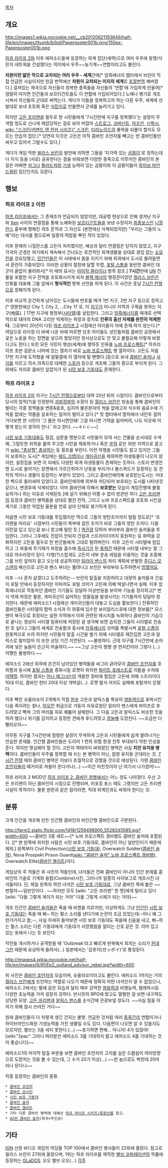 [[목차]]
== 개요 ==
http://images1.wikia.nocookie.net/__cb20120621193649/half-life/en/images/thumb/b/bd/Paperposter001b.png/150px-Paperposter001b.png

[[하프 라이프 2]]와 이후 에피소드들에 등장하는 외계 집단(세력)으로 여러 우주에 동맹/식민지 네트웍을 건설했다는 의미에서 우주~~농기계~~연합이라고도 불린다.

'''차원이란 얇은 막으로 교차되는 여러 우주 - 세계'''간에[* 암흑에너지 쳅터에서 브린이 직접 언급한 사실이지만 한글 번역에선 '''차원이 교차되는 미지의 세계'''로 [[초월번역]] 해버렸다.] 걸쳐있는 제국으로 자신들이 정복한 종족들을 자신들의 '연합'에 가입하게 만들어[* 엄밀히 따지면 인간들과 보르티건트들도 이 연합에 가입되어있다.] 노예나 병기로 개조시켜서 자신들의 군대로 써먹는다. 게다가 이들을 정복하고자 하는 다른 우주, 세계에 선발대로 보내 초토화 혹은 [[식민지]]로 만들면서 군세를 늘려가고 있다.

하지만 [[고든 프리맨]]을 필두로 한 시민들에게 '7시간만에 지구를 정복했다'는 설정이 무색할 정도로 신나게 제압당하는 걸로 보아 머잖아 [[스트로그]], [[코버넌트]], [[마즈인]], [[신팍시]], [[wiki: "스크린(커맨드 앤 컨커 시리즈)" 스크린]], [[티라노이드]]의 몰락을 되풀이 할지도 모르는 안습의 집단.[* 당연히 이것은 고든은 아직 콤바인 조언자를 빼고는 반 콤바인들만 싸우고 있어서 그럴수도 있다.]

게다가 게임 막판 [[윌라스 브린]]의 발언에 의하면 그들을 '지각력 있는 [[곰팡이]]'로 칭하는데다 지식 등을 (서로) 공유한다는 점을 비춰보면 다양한 종족으로 이루어진 콤바인의 본질은 어쩌면 [[저그]]나 [[플러드]]처럼 [[기생]] 능력이 있는 곰팡이와 이 곰팡이들이 [[하이브 마인드]]화된 집단인지도 모른다.
== 행보 ==
=== 하프 라이프 2 이전 ===
[[하프 라이프]]에서는 그 존재조차 언급되지 않았지만, 대공명 현상으로 인해 생겨난 지구와 [[Xen]] 사이의 연결점을 통해 노예화된 [[보르티곤트]]들을 보낸 수장이자 [[최종보스]]인 [[니힐란스]] 흉부에 행해진 개조 흔적과 그 자신도 (본편에선 삭제되었지만) "우리는 그들의 노예"라는 대사를 함으로써 일종의 떡밥을 뿌린 적이 있었다.

이후 문제의 니힐란스를 고든이 처치했지만, 예상과 달리 연결점은 닫히지 않았고, 지구 각국의 군경은 여기에서 계속해서 건너오는 호전적인 외계생물을 상대로 끊임 없는 [[소모전]]을 강요당했고, [[민간인]]들은 이 사태에서 몸을 지키기 위해 외곽에서 도시로 몰려들면서 혼란이 가중되었다. 이러한 상황이 절정에 달할 무렵, [[포털 스톰]]을 동반한 콤바인 대군이 끝없이 몰려와서[* 이 때의 묘사는 [[아이작 클라이너]] 항목 참조.] '''7시간'''만에 [[UN]] 건물을 포함한 지구 전역을 초토화시키게 되자 [[블랙 메사]]의 행정관이었던 [[월리스 브린]]은 인류를 대표해 그들 앞에서 '''형식적인''' 항복 선언을 하게 된다. 이 사건은 훗날 [[7시간 전쟁]]으로 칭해지게 된다.

이후 비교적 온건하게 남아있는 도시들에 번호를 매겨 1번 지구, 2번 지구 등으로 칭하고[* 영문판에선 City 1, City 2, ...City 17 로, 이 [[지구]]가 아니라 지역과 구획을 뜻하는 지구(地區). ] 17번 지구에 행정부([[시타델]])를 설립한다. 그리고 [[암흑에너지]]를 매개로 선택적으로 태아의 DNA 고리만 억제하는 파장과 장치로 '''인류의 출산 자체를 완전히 억제한다.''' 그로부터 20년이 다된 [[하프 라이프 2]] 시점에선 아이들이 아예 존재 하지 않는다.[* 여담으로 라이징 더 바에 나온 바에 따르면 당초 아이들도 성인들처럼 콤바인 공장에서 궂은 노동을 하는 장면을 넣으려 했었지만 정서상으로도 안 맞고 불필요해 이렇게 바꿨다고도 한다.] 또한 모든 식민지 행성(세계)에 행하듯 인류를 [[노바 프로스펙트]][* 하프라이프 초반 검문소 너머에 있는 열차가 바로 [[노바 프로스펙트]] 행 열차이다. 고든도 처음 17번 지구에 도착했을 때 얼떨결에 이 열차에 탈 뻔했다.]등으로 보내 [[콤바인 솔저]]나 [[사지]]를 자르고 의수,의족으로 대체한 [[스토커]] 등으로 개조해 그들의 종으로 부리게 된다. 그외에도 자의로 콤바인 앞잡이가 된 [[시민 보호 기동대]]도 존재한다.

=== 하프 라이프 2 ===
[[하프 라이프 2]]의 지구는 [[7시간 전쟁]]으로부터 대략 20년 뒤의 시점이다. 콤바인으로부터 당시의 업적(?)을 인정받아 [[괴뢰]][[정부]]의 수장이 된 [[월리스 브린]]은 방송을 통해 콤바인이 벌이는 각종 정책들을 변론&옹호, 심지어 불온분자의 싹을 없애고자 식수와 음료수에 기억을 없애는 약품을 살포하는 일까지 벌이고 있다.[* 첫 챕터에서 열차에서 내린후 걸어가다보면 한 시민이 '그 물은 마시면안돼! 그걸 마시면 기억을 잃어버려, 나도 이곳에 어떻게 왔는지 생각이 안나.' 라고 한다. ~~ㅎㄷㄷ~~]

[[시민 보호 기동대]]들도 점검, 심문을 명분으로 시민들이 모여 사는 건물을 순서대로 수색해, 그럴듯한 죄목을 붙여 무고한 시민을 체포하거나 혹은 [[운하]] 같은 외딴 지역으로 끌고 가 [[wiki: "총살형" 총살]]하는 등 횡포를 부린다. 이런 악행을 시민들도 알고 있지만 그들이 보호하는 도시[* 게임에는 [[헤드 크랩]]이나 [[개미귀신]]을 제외하면 야생동물이 나오지 않지만, 설정집을 보면 이 되에도 다양한 외계 야생동물이 존재하는 듯하다. 스토리 변경전엔 도시로 들어가는 장면에서 가르간취아가 난동을 부리거나 불스퀴드가 등장하는 등 전작의 적이나 생물이 등장하는 부분이 있었다. 그리고 콤바인에의해 보호받는도시는 거대한 벽으로 둘러싸여 있었다고. 콤바인에의해 외부와 차단되어 보호되는 도시를 나타낸것 같으나, 변경후에 삭제되었다. 아마 콤바인에 의해서 '''보호받는''' 모습이 게임진행에 불필요하거나 하는 이유로 삭제된듯.]에 살기 위해선 어쩔 수 없이 방관만 하다 [[고든 프리맨]]의 등장과 콤바인 병력들을 상대로 펼친 전적, 그리고 노바 프로스펙트를 초토화 시킨걸 계기로 그동안 억압된 울분을 연료 삼아 단체로 봉기하게 된다.

처음엔 시민 보호 기동대를 투입했지만 역으로 그들의 방탄조끼까지 털릴 정도로[* '프리맨을 따라요' 시점부터 시민들이 복부에 걸친 조끼가 바로 그들의 방탄 조끼다. 다들 이런걸 입고 있는걸 보니 창고째 털린 듯.] [[역관광]] 당하자 부랴부랴 콤바인 솔저들을 투입한다. 그러나 그후에도 진압이 안되자 건쉽과 스트라이더까지 동원하는 등 화력을 강화하지만 고든을 필두로 한 반군들에게 그대로 털려버린다. 이후 고든이 시타델에 침입하고 그 와중에 무기제거 파장을 흡수해 [[즉사기]]가 된 [[중력건]] 때문에 시타델 내부는 말 그대로 아수라장이 된다. 다행(?)스럽게도 고든이 내부 운송 레일을 이용하는 것을 조종해 그를 브린 앞까지 끌고 오는데 성공하지만 [[일라이 밴스]]의 처리 계획에 반발한 [[주디스 모스맨]]의 배신으로 고든과 밴스 부녀는 풀려나고 브린은 부랴부랴 도주하면서 [[망했어요]].

이후 --나 혼자 살겠다고 도주하려는-- 브린의 탈출을 지원하려고 대량의 솔저들과 건쉽이 포탈 안에서 등장하지만 이마저도 포털 코어가 고든에 의해 박살나면서 실패. 이후 암흑에너지로 작동하던 콤바인 기기들도 덩달아 이상반응을 보이며 기능을 정지하고[* 번식 억제 파장은 물론, 개미귀신이 싫어하는 땅울림을 발생시키는 기기들까지 덩달아 정지한다. 때문에 에피소드1 시점에선 개미귀신들이 대놓고 도심을 활보한다.] 잔류하던 콤바인들은 시타델의 함락 소식과 이 와중에 입수한 보리알리스호에 대한 정보를[* 모스맨이 북극으로 추정되는 설원 지역에서 이와 관련된 메시지를 녹화하다 콤바인의 기습으로 끝나는 영상이 시타델 컴퓨터에 저장된 걸 생각해 보면 습득한 그들이 시타델로 전송 한 듯 싶다.] 그들의 세계로 전송함과 동시에 [[암흑에너지]] 코어를 폭발시켜 [[포털 스톰]]의 원동력으로 쓰려 하지만 시민들의 탈출 시간을 벌기 위해 시타델로 재진입한 고든과 알릭스로 말미암아 이 또한 상당 기간 지연된다. ~~불쌍하다. 근데 지구를 7시간만에 손아귀에 넣은 놈들이 은근히 허술하다.~~ ~~그냥 고든이 짱짱 센 먼치킨이라 그렇다 (...) 어쨌든 불쌍하다.~~

에피소드 2에선 외곽에 온건히 남아있던 병력들을 싸그리 긁어모아 [[콤바인 조언자]]를 호위함과 동시에 [[포털 스톰]]을 중화시킬 로켓이 위치한 [[화이트 포레스트]]로 이들을 수차례 [[어택땅]]. 하지만 결과는 [[어니 매그너슨]]이 개발한 장비에 힘입은 고든에 의해 스트라이더 10대 이상, 콤바인 헌터 20대 이상 개박살(…). 로켓 발사 저지도 실패해 포탈까지 닫혔다.

이후 빡친 슈울라쏘이 2개체가 직접 [[원쑤]] 고든과 알릭스를 특유의 [[염동력]]으로 포박시킨 다음 죽이려는 찰나, [[아오안]] 취급으로 거동이 자유로웠던 일라이 밴스에게 파이프로 후드려맞고 빡쳐 그의 머리를 혀로 꿰뚫어 살해한다. 그 다음 고든과 알릭스도 비슷한 짓을 하려 했으나 위기를 감지하고 등장한 견에게 후드려맞고 [[깜놀]]해 도망친다. ~~조금만 더 빨리오지~~

아무튼 지구를 7시간만에 점령한 설정이 무색하게 고든과 시민들에게 쉽게 썰려나가는 안습한 존재들. 인간형 콤바인들은 도리어 1 편의 위험 환경 전투 부대보다 약한 인상을 준다. 하지만 명심해야 할 것이, 고든이 여태까지 싸워왔던 병력은 사실 '''치안 유지용 병력'''이다. 콤바인들이 우주를 정복할 때 쓰는 본 병력이 아닌, 점령 유지용 군대라는 것. [[7시간 전쟁]] 때의 콤바인 병력은 이보다 초월적으로 강했을 것으로 예상된다. 가령 [[콤바인 조언자]]들이 때거지로 쳐들어 온다거나(...) ~~이건 미친짓이야 난 여기서 나가겠어!~~

하프 라이프 2 MOD인 [[하프 라이프 2: 콤바인 컴뱃]]에서는 어느 정도 나아졌다. 우선 고든 프리맨이 아닌 콤바인의 시점으로 진행되며, 어포징 포스 때도 그랬지만 고든 프리맨 사살이 목적이다. 물론 원판과 같은 점이라면, 적대 외계인과도 싸워야 한다는 것.
== 분류 ==
크게 인간을 개조해 만든 인간형 콤바인과 비인간형 콤바인으로 구분된다.

http://farm2.static.flickr.com/1419/1256498900_55282d3585.jpg?width=600
~~콤바인 3종 세트~~[* 노바 프로스펙트 경비병도 콤바인 솔저에 포함된다. ][* 맨 왼쪽에 위치한 사람은 시민 보호 기동대로, 콤바인이 아닌 일반인이기 때문에 제외.]
왼쪽부터 Civil Protection([[시민 보호 기동대]]), Overwatch Soldier([[콤바인 솔저]]), Nova Prospekt Prison Guard([[wiki: "콤바인 솔저" 노바 프로스펙트 경비병]]), Overwatch Elite([[콤바인 엘리트]])이다. 

게임상의 주 적들은 위 사진의 적들인데, 녀석들은 진짜 콤바인이 아니라 인간 본체를 콤바인의 기술로 기계와 융합(Combine)시킨, 그러니까 일종의 사이보그로 개조시킨 녀석들이다. 단, 제일 왼쪽의 하얀 녀석은 [[시민 보호 기동대]]로, 그냥 콤바인 쪽에 붙은 ~~변절자~~일반인이다 . ~~하지만 모두 [wiki: "고든 프리맨" 한 명]에게 털리고 있다 [wiki: "다들 그렇게 게이가 되는 거야" 다들 그렇게 시체가 되는 거야]~~

개조 인간인 [[콤바인 솔저]]들은 죽을 때 비명을 지르지만, 이상하게도 그냥 [[인간]]인 [[시민 보호 기동대]]는 죽을 때 삐~ 하는 펄스 소리를 낸다기에 논란이 조금 있었는데--아니 왜 그런거가지고 참;--, 사실 자세히 들어보면 시민 보호 기동대도 죽을때 신음을 내고, 삐~하는 펄스 소리는 다른 기동대에게 기동대가 사망했음을 알리는 신호 같은 것. 아마 입고 있는 옷에서 나는 듯 보인다. 

작전을 개시하거나 공격받을 때 'Outbreak'라고 빠르게 반복해서 외치는 소리가 [[몬데그린]] 때문에 요상하게 들려서(…) 일본에서는 '갑포이(ガッポイ)'로 통칭된다.

http://images4.wikia.nocookie.net/half-life/en/images/6/6f/Ep2_outland_advisor_rebel.jpg?width=600

위 사진은 [[콤바인 조언자]]의 모습이며, 슈울라쏘이라고도 불린다. 에피소드 1까지는 거의 [[월리스 브린]]에게 조언하는 역할로 나오기 때문에 정확히 어떤 녀석인지 알 수 없었으나, 에피소드 2에서는 벌레 같은 모습과 달리 매우 강력한 [[염동력]]과 비행능력, 텔레파시등 다양한 초능력을 가져 굉장히 강하다. 반시민의 RPG에 맞고도 멀쩡한 걸 보면 내구력도 상당한 모양. [[고든 프리맨]]과 [[알릭스 밴스]]를 순식간에 관광보낼 정도다. ~~사실 힘을 아끼기 위해 잠시 쓰러진 거다~~

원래 콤바인들이 다 저렇게 생긴 건지는 불명. 언급한 것처럼 여러 [[종족]]간의 연합이거나 하이브마인드화된 기생능력을 가진 생물일 수도 있다. 다음편이 나오면 알 수 있을지도 모르지만, 밸브는 3을 세지 못한다.(...) ~~포기하면 편해... 아니지! 4가 있잖아! [wiki:"2pac" 그러니 여러분은 에피소드 3를 기대하지 말고 에피소드 4를 기대하는 것이 좋습니다]~~

에피소드1의 마지막 탈출 부분을 보면 콤바인 조언자의 고치를 실은 드뢉쉽이 여러방향으로 도망치는 것을 볼 수 있는데, 그 수가 20기 이상(...) ~~한 놈으로도 벅찬데 20마리나 된다니~~

작중 등장하는 콤바인의 종류.
 * [[콤바인 조언자]]
 * [[콤바인 감시인]]
 * [[시민 보호 기동대]]
 * [[콤바인 솔저]]
 * [[콤바인 엘리트]]
 * 기타 다른 콤바인 병력에 대해선 [[하프 라이프 시리즈/등장인물]] 참고.
 * [[42번 콤바인 솔저]](희귀+주인공)
== 기타 ==
[[IGN]] 선정 비디오 게임의 악당들 TOP 100에서 콤바인 병사들이 22위에 올랐다. 참고로 윌리스 브린이 27위에 올랐으며, 1위는 하프 라이프를 제작한 [[밸브 코퍼레이션]]의 작품에 등장하는 [[GLaDOS]]. 오오 밸브 오오(...)
[[각주]]
